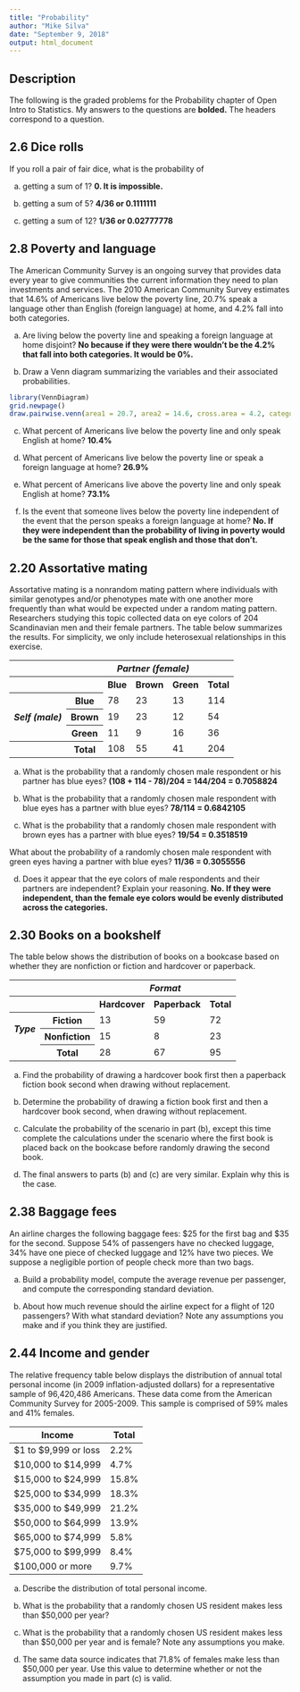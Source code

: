 ```yaml
---
title: "Probability"
author: "Mike Silva"
date: "September 9, 2018"
output: html_document
---
```

## Description

The following is the graded problems for the Probability chapter of Open Intro to Statistics.  My answers to the questions are **bolded.**  The headers correspond to a question.

## 2.6 Dice rolls

If you roll a pair of fair dice, what is the probability of

(a) getting a sum of 1? **0.  It is impossible.**

(b) getting a sum of 5? **4/36 or 0.1111111**

(c) getting a sum of 12? **1/36 or 0.02777778**

## 2.8 Poverty and language

The American Community Survey is an ongoing survey that provides data every year to give communities the current information they need to plan investments and services. The 2010 American Community Survey estimates that 14.6% of Americans live below the poverty line, 20.7% speak a language other than English (foreign language) at home, and 4.2% fall into both categories.

(a) Are living below the poverty line and speaking a foreign language at home disjoint? **No because if they were there wouldn't be the 4.2% that fall into both categories.  It would be 0%.**

(b) Draw a Venn diagram summarizing the variables and their associated probabilities.
```r
library(VennDiagram)
grid.newpage()
draw.pairwise.venn(area1 = 20.7, area2 = 14.6, cross.area = 4.2, category = c("Foreign Lang", "Poverty"), fill = c("cornflower blue", "yellow"))
```


(c) What percent of Americans live below the poverty line and only speak English at home? **10.4%**

(d) What percent of Americans live below the poverty line or speak a foreign language at home? **26.9%**

(e) What percent of Americans live above the poverty line and only speak English at home? **73.1%**

(f) Is the event that someone lives below the poverty line independent of the event that the person speaks a foreign language at home?  **No.  If they were independent than the probability of living in poverty would be the same for those that speak english and those that don't.**

## 2.20 Assortative mating

Assortative mating is a nonrandom mating pattern where individuals with similar genotypes and/or phenotypes mate with one another more frequently than what would be expected under a random mating pattern. Researchers studying this topic collected data on eye colors of 204 Scandinavian men and their female partners. The table below summarizes the results. For simplicity, we only include heterosexual relationships in this exercise.

<table class="table table-condensed">
<thead>
<tr class="header"><th colspan="2"></th><th colspan="3"><i>Partner (female)</i></th><th></th></tr>
</thead>
<tbody>
<tr><th colspan="2"></th><th>Blue</th><th>Brown</th><th>Green</th><th>Total</th></tr>
<tr><th rowspan="3"><i>Self (male)</i></th><th>Blue</th><td>78</td><td>23</td><td>13</td><td>114</td></tr>
<tr><th>Brown</th><td>19</td><td>23</td><td>12</td><td>54</td></tr>
<tr><th>Green</th><td>11</td><td>9</td><td>16</td><td>36</td></tr>
<tr><th></th><th>Total</th><td>108</td><td>55</td><td>41</td><td>204</td></tr>
</tbody>
</table>

(a) What is the probability that a randomly chosen male respondent or his partner has blue eyes? **(108 + 114 - 78)/204 = 144/204 = 0.7058824**

(b) What is the probability that a randomly chosen male respondent with blue eyes has a partner with blue eyes? **78/114 = 0.6842105**

(c) What is the probability that a randomly chosen male respondent with brown eyes has a partner with blue eyes?  **19/54 = 0.3518519**

What about the probability of a randomly chosen male respondent with green eyes having a partner with blue eyes? **11/36 = 0.3055556**

(d) Does it appear that the eye colors of male respondents and their partners are independent? Explain your reasoning.  **No.  If they were independent, than the female eye colors would be evenly distributed across the categories.**

## 2.30 Books on a bookshelf

The table below shows the distribution of books on a bookcase based on whether they are nonfiction or fiction and hardcover or paperback.

<table class="table table-condensed">
<thead>
<tr class="header"><th colspan="2"></th><th colspan="3"><i>Format</i></th></tr>
</thead>
<tbody>
<tr><th colspan="2"></th><th>Hardcover</th><th>Paperback</th><th>Total</th></tr>
<tr><th rowspan="2"><i>Type</i></th><th>Fiction</th><td>13</td><td>59</td><td>72</td></tr>
<tr><th>Nonfiction</th><td>15</td><td>8</td><td>23</td></tr>
<tr><td></td><th>Total</th><td>28</td><td>67</td><td>95</td></tr>
</tbody>
</table>

(a) Find the probability of drawing a hardcover book first then a paperback fiction book second when drawing without replacement.

(b) Determine the probability of drawing a fiction book first and then a hardcover book second, when drawing without replacement.

(c) Calculate the probability of the scenario in part (b), except this time complete the calculations under the scenario where the first book is placed back on the bookcase before randomly drawing the second book.

(d) The final answers to parts (b) and (c) are very similar. Explain why this is the case.

## 2.38 Baggage fees

An airline charges the following baggage fees: $25 for the first bag and $35 for the second. Suppose 54% of passengers have no checked luggage, 34% have one piece of checked luggage and 12% have two pieces. We suppose a negligible portion of people check more than two bags.

(a) Build a probability model, compute the average revenue per passenger, and compute the corresponding standard deviation.

(b) About how much revenue should the airline expect for a flight of 120 passengers? With what standard deviation? Note any assumptions you make and if you think they are justified.

## 2.44 Income and gender

The relative frequency table below displays the distribution of annual total personal income (in 2009 inflation-adjusted dollars) for a representative sample of 96,420,486 Americans. These data come from the American Community Survey for 2005-2009. This sample is comprised of 59% males and 41% females.

|         Income       | Total |
|----------------------|-------|
| $1 to $9,999 or loss | 2.2%  |
| $10,000 to $14,999   | 4.7%  |
| $15,000 to $24,999   | 15.8% |
| $25,000 to $34,999   | 18.3% |
| $35,000 to $49,999   | 21.2% |
| $50,000 to $64,999   | 13.9% |
| $65,000 to $74,999   | 5.8%  |
| $75,000 to $99,999   | 8.4%  |
| $100,000 or more     | 9.7%  |

(a) Describe the distribution of total personal income.

(b) What is the probability that a randomly chosen US resident makes less than $50,000 per year?

(c) What is the probability that a randomly chosen US resident makes less than $50,000 per year and is female? Note any assumptions you make.

(d) The same data source indicates that 71.8% of females make less than $50,000 per year. Use this value to determine whether or not the assumption you made in
part (c) is valid.